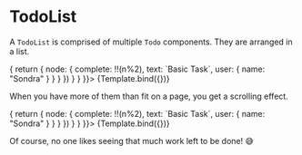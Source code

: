 
<Meta title="MDX/TodoList" component={TodoList} />


# TodoList

A `TodoList` is comprised of multiple `Todo` components. They are arranged in a list.

<Canvas>
    <Story name="A Few Todos" args={{
        viewer: {
            todo_app_todos_connection: {
                edges: Array.from({length: 3}, (_, n) => {
                    return { 
                        node: {
                            complete: !!(n%2),
                            text: `Basic Task`,
                            user: {
                                name: "Sondra"
                            }
                        }
                    }
                })
            }
        }
    }}>
        {Template.bind({})}
    </Story>
</Canvas>

When you have more of them than fit on a page, you get a scrolling effect.

<Canvas>
    <Story name="Overflowing Todos" args={{
        viewer: {
            todo_app_todos_connection: {
                edges: Array.from({length: 15}, (_, n) => {
                    return { 
                        node: {
                            complete: !!(n%2),
                            text: `Basic Task`,
                            user: {
                                name: "Sondra"
                            }
                        }
                    }
                })
            }
        }
    }}>
        {Template.bind({})}
    </Story>
</Canvas>

Of course, no one likes seeing that much work left to be done! 😅